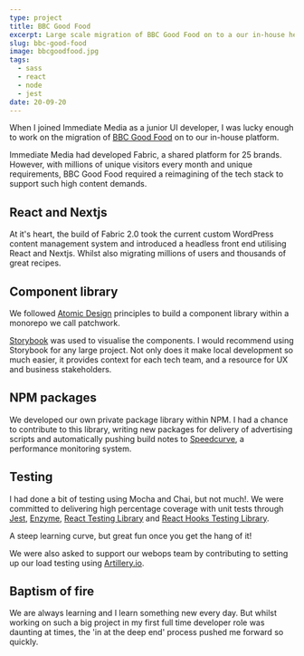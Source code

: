 ```yaml
---
type: project
title: BBC Good Food
excerpt: Large scale migration of BBC Good Food on to a our in-house headless platform, with WordPress as the content management system.
slug: bbc-good-food
image: bbcgoodfood.jpg
tags:
  - sass
  - react
  - node
  - jest
date: 20-09-20
---
```


When I joined Immediate Media as a junior UI developer, I was lucky enough to work on the migration of [BBC Good Food](https://www.bbcgoodfood.com) on to our in-house platform.

Immediate Media had developed Fabric, a shared platform for 25 brands. However, with millions of unique visitors every month and unique requirements, BBC Good Food required a reimagining of the tech stack to support such high content demands.

## React and Nextjs
At it's heart, the build of Fabric 2.0 took the current custom WordPress content management system and introduced a headless front end utilising React and Nextjs. Whilst also migrating millions of users and thousands of great recipes.

## Component library
We followed [Atomic Design](https://bradfrost.com/blog/post/atomic-web-design/) principles to build a component library within a monorepo we call patchwork.

[Storybook](https://storybook.js.org/) was used to visualise the components. I would recommend using Storybook for any large project. Not only does it make local development so much easier, it provides context for each tech team, and a resource for UX and business stakeholders.

## NPM packages
We developed our own private package library within NPM. I had a chance to contribute to this library, writing new packages for delivery of advertising scripts and automatically pushing build notes to [Speedcurve](https://speedcurve.com/), a performance monitoring system.

## Testing
I had done a bit of testing using Mocha and Chai, but not much!. We were committed to delivering high percentage coverage with unit tests through [Jest](https://jestjs.io/), [Enzyme](https://enzymejs.github.io/enzyme/), [React Testing Library](https://testing-library.com/docs/react-testing-library/intro) and [React Hooks Testing Library](https://react-hooks-testing-library.com/).

A steep learning curve, but great fun once you get the hang of it!

We were also asked to support our webops team by contributing to setting up our load testing using [Artillery.io](https://artillery.io/).

## Baptism of fire
We are always learning and I learn something new every day. But whilst working on such a big project in my first full time developer role was daunting at times, the 'in at the deep end' process pushed me forward so quickly.